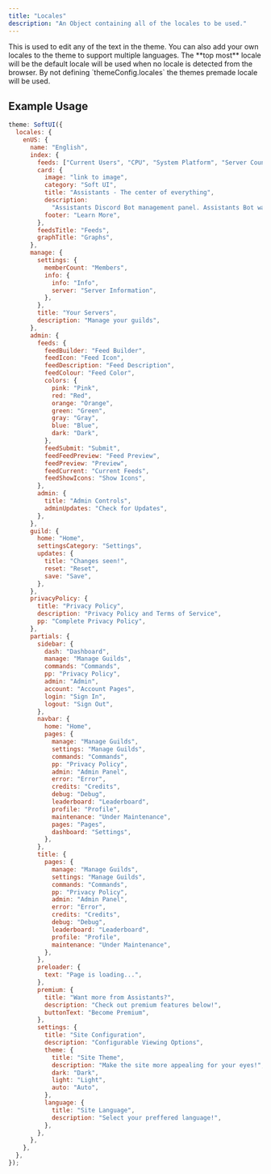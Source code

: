 ```yaml
---
title: "Locales"
description: "An Object containing all of the locales to be used."
---
```


<Tip>
  This is used to edit any of the text in the theme. You can also add your own
  locales to the theme to support multiple languages.
</Tip>

<Info>
  The **top most** locale will be the default locale will be used when no locale
  is detected from the browser. By not defining `themeConfig.locales` the themes
  premade locale will be used.
</Info>

## Example Usage

```javascript
theme: SoftUI({
  locales: {
    enUS: {
      name: "English",
      index: {
        feeds: ["Current Users", "CPU", "System Platform", "Server Count"],
        card: {
          image: "link to image",
          category: "Soft UI",
          title: "Assistants - The center of everything",
          description:
            "Assistants Discord Bot management panel. Assistants Bot was created to give others the ability to do what they want. Just.<br>That's an example text. <br><br><b><i>Feel free to use HTML</i></b>",
          footer: "Learn More",
        },
        feedsTitle: "Feeds",
        graphTitle: "Graphs",
      },
      manage: {
        settings: {
          memberCount: "Members",
          info: {
            info: "Info",
            server: "Server Information",
          },
        },
        title: "Your Servers",
        description: "Manage your guilds",
      },
      admin: {
        feeds: {
          feedBuilder: "Feed Builder",
          feedIcon: "Feed Icon",
          feedDescription: "Feed Description",
          feedColour: "Feed Color",
          colors: {
            pink: "Pink",
            red: "Red",
            orange: "Orange",
            green: "Green",
            gray: "Gray",
            blue: "Blue",
            dark: "Dark",
          },
          feedSubmit: "Submit",
          feedFeedPreview: "Feed Preview",
          feedPreview: "Preview",
          feedCurrent: "Current Feeds",
          feedShowIcons: "Show Icons",
        },
        admin: {
          title: "Admin Controls",
          adminUpdates: "Check for Updates",
        },
      },
      guild: {
        home: "Home",
        settingsCategory: "Settings",
        updates: {
          title: "Changes seen!",
          reset: "Reset",
          save: "Save",
        },
      },
      privacyPolicy: {
        title: "Privacy Policy",
        description: "Privacy Policy and Terms of Service",
        pp: "Complete Privacy Policy",
      },
      partials: {
        sidebar: {
          dash: "Dashboard",
          manage: "Manage Guilds",
          commands: "Commands",
          pp: "Privacy Policy",
          admin: "Admin",
          account: "Account Pages",
          login: "Sign In",
          logout: "Sign Out",
        },
        navbar: {
          home: "Home",
          pages: {
            manage: "Manage Guilds",
            settings: "Manage Guilds",
            commands: "Commands",
            pp: "Privacy Policy",
            admin: "Admin Panel",
            error: "Error",
            credits: "Credits",
            debug: "Debug",
            leaderboard: "Leaderboard",
            profile: "Profile",
            maintenance: "Under Maintenance",
            pages: "Pages",
            dashboard: "Settings",
          },
        },
        title: {
          pages: {
            manage: "Manage Guilds",
            settings: "Manage Guilds",
            commands: "Commands",
            pp: "Privacy Policy",
            admin: "Admin Panel",
            error: "Error",
            credits: "Credits",
            debug: "Debug",
            leaderboard: "Leaderboard",
            profile: "Profile",
            maintenance: "Under Maintenance",
          },
        },
        preloader: {
          text: "Page is loading...",
        },
        premium: {
          title: "Want more from Assistants?",
          description: "Check out premium features below!",
          buttonText: "Become Premium",
        },
        settings: {
          title: "Site Configuration",
          description: "Configurable Viewing Options",
          theme: {
            title: "Site Theme",
            description: "Make the site more appealing for your eyes!",
            dark: "Dark",
            light: "Light",
            auto: "Auto",
          },
          language: {
            title: "Site Language",
            description: "Select your preffered language!",
          },
        },
      },
    },
  },
});
```

